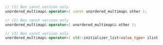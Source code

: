 ```cpp
// (1) Non const version only
unordered_multimap& operator=( const unordered_multimap& other );

// (2) Non const version only
unordered_multimap& operator=( unordered_multimap&& other );

// (3) Non const version only
unordered_multimap& operator=( std::initializer_list<value_type> ilist );
```